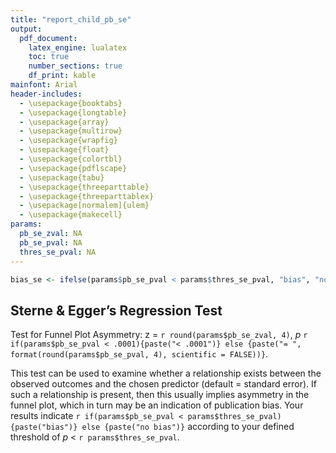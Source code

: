 ```yaml
---
title: "report_child_pb_se"
output:
  pdf_document:
    latex_engine: lualatex
    toc: true
    number_sections: true
    df_print: kable
mainfont: Arial
header-includes:
  - \usepackage{booktabs}
  - \usepackage{longtable}
  - \usepackage{array}
  - \usepackage{multirow}
  - \usepackage{wrapfig}
  - \usepackage{float}
  - \usepackage{colortbl}
  - \usepackage{pdflscape}
  - \usepackage{tabu}
  - \usepackage{threeparttable}
  - \usepackage{threeparttablex}
  - \usepackage[normalem]{ulem}
  - \usepackage{makecell}
params:
  pb_se_zval: NA
  pb_se_pval: NA
  thres_se_pval: NA
---
```


```r
bias_se <- ifelse(params$pb_se_pval < params$thres_se_pval, "bias", "no bias")
```


## Sterne & Egger's Regression Test

Test for Funnel Plot Asymmetry: 
z = `r round(params$pb_se_zval, 4)`, _p_ `r if(params$pb_se_pval < .0001){paste("< .0001")} else {paste("= ", format(round(params$pb_se_pval, 4), scientific = FALSE))}`.

This test can be used to examine whether a relationship exists between the observed outcomes and the chosen predictor (default = standard error). If such a relationship is present, then this usually implies asymmetry in the funnel plot, which in turn may be an indication of publication bias. Your results indicate `r if(params$pb_se_pval < params$thres_se_pval){paste("bias")} else {paste("no bias")}` according to your defined threshold of _p_ < `r params$thres_se_pval`.

